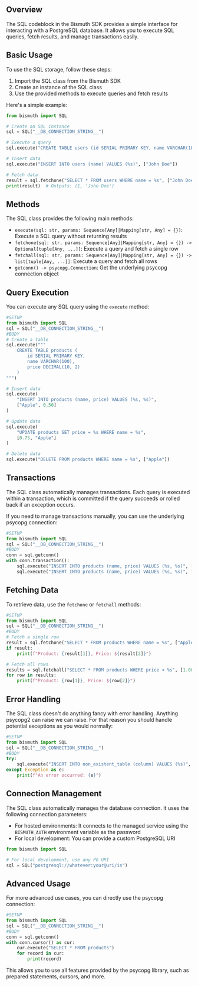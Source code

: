 ## Overview

The SQL codeblock in the Bismuth SDK provides a simple interface for interacting with a PostgreSQL database. It allows you to execute SQL queries, fetch results, and manage transactions easily.

## Basic Usage

To use the SQL storage, follow these steps:

1. Import the SQL class from the Bismuth SDK
2. Create an instance of the SQL class
3. Use the provided methods to execute queries and fetch results

Here's a simple example:

```python
from bismuth import SQL

# Create an SQL instance
sql = SQL("__DB_CONNECTION_STRING__")

# Execute a query
sql.execute("CREATE TABLE users (id SERIAL PRIMARY KEY, name VARCHAR(100))")

# Insert data
sql.execute("INSERT INTO users (name) VALUES (%s)", ["John Doe"])

# Fetch data
result = sql.fetchone("SELECT * FROM users WHERE name = %s", ["John Doe"])
print(result)  # Outputs: (1, 'John Doe')
```

## Methods

The SQL class provides the following main methods:

- `execute(sql: str, params: Sequence[Any]|Mapping[str, Any] = {})`: Execute a SQL query without returning results
- `fetchone(sql: str, params: Sequence[Any]|Mapping[str, Any] = {}) -> Optional[tuple[Any, ...]]`: Execute a query and fetch a single row
- `fetchall(sql: str, params: Sequence[Any]|Mapping[str, Any] = {}) -> list[tuple[Any, ...]]`: Execute a query and fetch all rows
- `getconn() -> psycopg.Connection`: Get the underlying psycopg connection object

## Query Execution

You can execute any SQL query using the `execute` method:

```python
#SETUP
from bismuth import SQL
sql = SQL("__DB_CONNECTION_STRING__")
#BODY
# Create a table
sql.execute("""
    CREATE TABLE products (
        id SERIAL PRIMARY KEY,
        name VARCHAR(100),
        price DECIMAL(10, 2)
    )
""")

# Insert data
sql.execute(
    "INSERT INTO products (name, price) VALUES (%s, %s)",
    ["Apple", 0.50]
)

# Update data
sql.execute(
    "UPDATE products SET price = %s WHERE name = %s",
    [0.75, "Apple"]
)

# Delete data
sql.execute("DELETE FROM products WHERE name = %s", ["Apple"])
```

## Transactions

The SQL class automatically manages transactions. Each query is executed within a transaction, which is committed if the query succeeds or rolled back if an exception occurs.

If you need to manage transactions manually, you can use the underlying psycopg connection:

```python
#SETUP
from bismuth import SQL
sql = SQL("__DB_CONNECTION_STRING__")
#BODY
conn = sql.getconn()
with conn.transaction():
    sql.execute("INSERT INTO products (name, price) VALUES (%s, %s)", ["Orange", 0.75])
    sql.execute("INSERT INTO products (name, price) VALUES (%s, %s)", ["Banana", 0.60])
```

## Fetching Data

To retrieve data, use the `fetchone` or `fetchall` methods:

```python
#SETUP
from bismuth import SQL
sql = SQL("__DB_CONNECTION_STRING__")
#BODY
# Fetch a single row
result = sql.fetchone("SELECT * FROM products WHERE name = %s", ["Apple"])
if result:
    print(f"Product: {result[1]}, Price: ${result[2]}")

# Fetch all rows
results = sql.fetchall("SELECT * FROM products WHERE price < %s", [1.00])
for row in results:
    print(f"Product: {row[1]}, Price: ${row[2]}")
```

## Error Handling

The SQL class doesn't do anything fancy with error handling. Anything psycopg2 can raise we can raise. For that reason you should handle potential exceptions as you would normally:

```python
#SETUP
from bismuth import SQL
sql = SQL("__DB_CONNECTION_STRING__")
#BODY
try:
    sql.execute("INSERT INTO non_existent_table (column) VALUES (%s)", ["value"])
except Exception as e:
    print(f"An error occurred: {e}")
```

## Connection Management

The SQL class automatically manages the database connection. It uses the following connection parameters:

- For hosted environments: It connects to the managed service using the `BISMUTH_AUTH` environment variable as the password
- For local development: You can provide a custom PostgreSQL URI

```python
from bismuth import SQL

# For local development, use any PG URI
sql = SQL("postgresql://whatever:your@uri/is")
```

## Advanced Usage

For more advanced use cases, you can directly use the psycopg connection:

```python
#SETUP
from bismuth import SQL
sql = SQL("__DB_CONNECTION_STRING__")
#BODY
conn = sql.getconn()
with conn.cursor() as cur:
    cur.execute("SELECT * FROM products")
    for record in cur:
        print(record)
```

This allows you to use all features provided by the psycopg library, such as prepared statements, cursors, and more.
